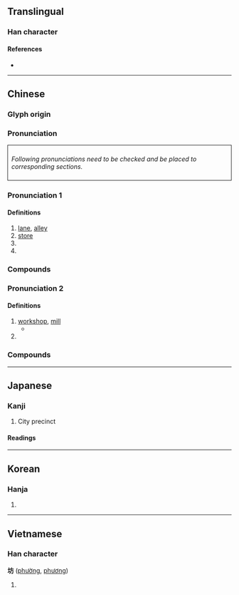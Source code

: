 {{character info/new}}
==Translingual==
{{stroke order|strokes=7}}
===Han character===
{{Han char|rn=32|rad=土|as=04|sn=7|four=40127|canj=GYHS|ids=⿰土方}}

====References====
* {{Han ref|kx=0225.070|dkj=04924|dj=0459.270|hdz=10427.010|uh=574A|ud=22346|bh=A77B|bd=42875}}

----

==Chinese==
{{rfc|zh}}
{{zh-forms}}

===Glyph origin===
{{Han etym}}

===Pronunciation===
<div style="border-style:solid;border-width:1px;border-color=#000000;padding:8px;">
''Following pronunciations need to be checked and be placed to corresponding sections.''
{{zh-pron
|mn=hong/qz,xm,zz:hóng/hng
|mn_note=hong/hóng - literary; hng - vernacular
}}</div>
{{zh-attn-split}}

===Pronunciation 1===
{{zh-pron
|m=坊
|c=fong1
|mc=2
|oc=n,1
}}

====Definitions====
{{zh-hanzi}}

# [[lane]], [[alley]]
# [[store]]
# {{w|paifang}}
# {{surname|lang=zh}}

===Compounds===
{{zh-der|坊間|街坊|牌坊|茶坊|廊坊|濰坊|街坊鄰里|街坊四鄰|坊間傳言}}

===Pronunciation 2===
{{zh-pron
|m=fáng
|c=fong4
|mc=1
|oc=y,2
}}

====Definitions====
{{zh-hanzi}}

# [[workshop]], [[mill]]
#* {{zh-x|牛 巷 坊|Cow alley '''workshop'''.|ref=Modern [[toponym]] in [[Shenzhen]]'s Huaqiangbei district.}}
# {{zh-alt-form|防|tr=-}}

===Compounds===
{{zh-der|磨坊|茶坊|磨坊主|烘焙坊|槽坊|碾坊}}

----

==Japanese==

===Kanji===
{{ja-kanji|grade=c|rs=土04}}

# City precinct

====Readings====
{{ja-readings
|goon=ぼう<ばう
|kanon=ほう<はう
|kanyoon=ぼっ
|kun=
}}

{{attn|ja|kun also まち, へや, てら?}}

----

==Korean==

===Hanja===
{{ko-hanja|hangeul=[[방]]|rv=bang|mr=pang}}

# {{defn|lang=ko|sort=土04}}

----

==Vietnamese==

===Han character===
'''坊''' ([[phường]], [[phương]])

# {{han tu form of|[[phường]]|ward}}